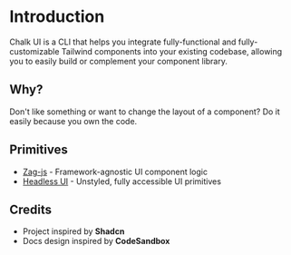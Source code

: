 # Introduction

Chalk UI is a CLI that helps you integrate fully-functional and fully-customizable Tailwind components into your existing codebase, allowing you to easily build or complement your component library.

## Why?

Don't like something or want to change the layout of a component? Do it easily because you own the code.

## Primitives

- [Zag-js](https://zagjs.com/overview/introduction) - Framework-agnostic UI component logic
- [Headless UI](https://headlessui.com/) - Unstyled, fully accessible UI primitives

## Credits

- Project inspired by **Shadcn**
- Docs design inspired by **CodeSandbox**
